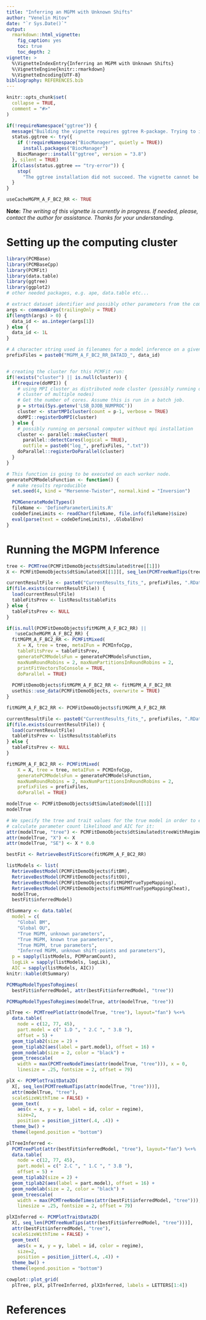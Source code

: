 ```yaml
---
title: "Inferring an MGPM with Unknown Shifts"
author: "Venelin Mitov"
date: "`r Sys.Date()`"
output: 
  rmarkdown::html_vignette:
    fig_caption: yes
    toc: true
    toc_depth: 2
vignette: >
  %\VignetteIndexEntry{Inferring an MGPM with Unknown Shifts}
  %\VignetteEngine{knitr::rmarkdown}
  %\VignetteEncoding{UTF-8}
bibliography: REFERENCES.bib
---
```


```r
knitr::opts_chunk$set(
  collapse = TRUE,
  comment = "#>"
)

if(!requireNamespace("ggtree")) {
  message("Building the vignette requires ggtree R-package. Trying to install.")
  status.ggtree <- try({
    if (!requireNamespace("BiocManager", quietly = TRUE))
      install.packages("BiocManager")
    BiocManager::install("ggtree", version = "3.8")
  }, silent = TRUE)
  if(class(status.ggtree == "try-error")) {
    stop(
      "The ggtree installation did not succeed. The vignette cannot be built.")
  }
}

useCacheMGPM_A_F_BC2_RR <- TRUE
```

**Note:** *The writing of this vignette is currently in progress. If needed, please, contact the author for assistance. Thanks for your understanding.*

# Setting up the computing cluster
```r
library(PCMBase)
library(PCMBaseCpp)
library(PCMFit)
library(data.table)
library(ggtree)
library(ggplot2)
# other needed packages, e.g. ape, data.table etc...

# extract dataset identifier and possibly other parameters from the command line:
args <- commandArgs(trailingOnly = TRUE)
if(length(args) > 0) {
  data_id <- as.integer(args[1])
} else {
  data_id <- 1L
}

# A character string used in filenames for a model inference on a given data:
prefixFiles = paste0("MGPM_A_F_BC2_RR_DATAID_", data_id)


# creating the cluster for this PCMFit run:
if(!exists("cluster") || is.null(cluster)) {
  if(require(doMPI)) {
    # using MPI cluster as distributed node cluster (possibly running on a 
    # cluster of multiple nodes)
    # Get the number of cores. Assume this is run in a batch job.
    p = strtoi(Sys.getenv('LSB_DJOB_NUMPROC'))
    cluster <- startMPIcluster(count = p-1, verbose = TRUE)
    doMPI::registerDoMPI(cluster)
  } else {
    # possibly running on personal computer without mpi installation
    cluster <- parallel::makeCluster(
      parallel::detectCores(logical = TRUE),
      outfile = paste0("log_", prefixFiles, ".txt"))
    doParallel::registerDoParallel(cluster)
  }
}
```

```r
# This function is going to be executed on each worker node.
generatePCMModelsFunction <- function() {
  # make results reproducible
  set.seed(4, kind = "Mersenne-Twister", normal.kind = "Inversion")

  PCMGenerateModelTypes()
  fileName <- 'DefineParameterLimits.R'
  codeDefineLimits <- readChar(fileName, file.info(fileName)$size)
  eval(parse(text = codeDefineLimits), .GlobalEnv)
}
```
# Running the MGPM Inference
```r
tree <- PCMTree(PCMFitDemoObjects$dtSimulated$tree[[1]])
X <- PCMFitDemoObjects$dtSimulated$X[[1]][, seq_len(PCMTreeNumTips(tree))]
```

```r
currentResultFile <- paste0("CurrentResults_fits_", prefixFiles, ".RData")
if(file.exists(currentResultFile)) {
  load(currentResultFile)
  tableFitsPrev <- listResults$tableFits
} else {
  tableFitsPrev <- NULL
}

if(is.null(PCMFitDemoObjects$fitMGPM_A_F_BC2_RR) || 
   !useCacheMGPM_A_F_BC2_RR) {
  fitMGPM_A_F_BC2_RR <- PCMFitMixed(
    X = X, tree = tree, metaIFun = PCMInfoCpp,
    tableFitsPrev = tableFitsPrev,
    generatePCMModelsFun = generatePCMModelsFunction, 
    maxNumRoundRobins = 2, maxNumPartitionsInRoundRobins = 2,
    printFitVectorsToConsole = TRUE,
    doParallel = TRUE)
  
  PCMFitDemoObjects$fitMGPM_A_F_BC2_RR <- fitMGPM_A_F_BC2_RR
  usethis::use_data(PCMFitDemoObjects, overwrite = TRUE)
} 

fitMGPM_A_F_BC2_RR <- PCMFitDemoObjects$fitMGPM_A_F_BC2_RR
```

```r
currentResultFile <- paste0("CurrentResults_fits_", prefixFiles, ".RData")
if(file.exists(currentResultFile)) {
  load(currentResultFile)
  tableFitsPrev <- listResults$tableFits
} else {
  tableFitsPrev <- NULL
}

fitMGPM_A_F_BC2_RR <- PCMFitMixed(
    X = X, tree = tree, metaIFun = PCMInfoCpp,
    generatePCMModelsFun = generatePCMModelsFunction, 
    maxNumRoundRobins = 2, maxNumPartitionsInRoundRobins = 2,
    prefixFiles = prefixFiles,
    doParallel = TRUE)
```

```r
modelTrue <- PCMFitDemoObjects$dtSimulated$model[[1]]
modelTrue

# We specify the tree and trait values for the true model in order to easily 
# calculate parameter count likelihood and AIC for it:
attr(modelTrue, "tree") <- PCMFitDemoObjects$dtSimulated$treeWithRegimes[[1]]
attr(modelTrue, "X") <- X
attr(modelTrue, "SE") <- X * 0.0
```

```r
bestFit <- RetrieveBestFitScore(fitMGPM_A_F_BC2_RR)

listModels <- list(
  RetrieveBestModel(PCMFitDemoObjects$fitBM), 
  RetrieveBestModel(PCMFitDemoObjects$fitOU),
  RetrieveBestModel(PCMFitDemoObjects$fitMGPMTrueTypeMapping), 
  RetrieveBestModel(PCMFitDemoObjects$fitMGPMTrueTypeMappingCheat), 
  modelTrue,
  bestFit$inferredModel)

dtSummary <- data.table(
  model = c(
    "Global BM", 
    "Global OU", 
    "True MGPM, unknown parameters", 
    "True MGPM, known true parameters", 
    "True MGPM, true parameters",
    "Inferred MGPM, unknown shift-points and parameters"),
  p = sapply(listModels, PCMParamCount),
  logLik = sapply(listModels, logLik), 
  AIC = sapply(listModels, AIC))
knitr::kable(dtSummary)
```

```r
PCMMapModelTypesToRegimes(
  bestFit$inferredModel, attr(bestFit$inferredModel, "tree"))
```

```r
PCMMapModelTypesToRegimes(modelTrue, attr(modelTrue, "tree"))
```

```r

plTree <- PCMTreePlot(attr(modelTrue, "tree"), layout="fan") %<+% 
  data.table(
    node = c(12, 77, 45), 
    part.model = c(" 1.D ", " 2.C ", " 3.B "),
    offset = 5) + 
  geom_tiplab2(size = 2) + 
  geom_tiplab2(aes(label = part.model), offset = 16) + 
  geom_nodelab(size = 2, color = "black") + 
  geom_treescale(
    width = max(PCMTreeNodeTimes(attr(modelTrue, "tree"))), x = 0, 
    linesize = .25, fontsize = 2, offset = 79)

plX <- PCMPlotTraitData2D(
  X[, seq_len(PCMTreeNumTips(attr(modelTrue, "tree")))], 
  attr(modelTrue, "tree"), 
  scaleSizeWithTime = FALSE) +
  geom_text(
    aes(x = x, y = y, label = id, color = regime), 
    size=2, 
    position = position_jitter(.4, .4)) +
  theme_bw() +
  theme(legend.position = "bottom")

plTreeInferred <- 
  PCMTreePlot(attr(bestFit$inferredModel, "tree"), layout="fan") %<+% 
  data.table(
    node = c(12, 77, 45), 
    part.model = c(" 2.C ", " 1.C ", " 3.B "),
    offset = 5) + 
  geom_tiplab2(size = 2) + 
  geom_tiplab2(aes(label = part.model), offset = 16) + 
  geom_nodelab(size = 2, color = "black") + 
  geom_treescale(
    width = max(PCMTreeNodeTimes(attr(bestFit$inferredModel, "tree"))), x = 0, 
    linesize = .25, fontsize = 2, offset = 79)

plXInferred <- PCMPlotTraitData2D(
  X[, seq_len(PCMTreeNumTips(attr(bestFit$inferredModel, "tree")))], 
  attr(bestFit$inferredModel, "tree"), 
  scaleSizeWithTime = FALSE) +
  geom_text(
    aes(x = x, y = y, label = id, color = regime), 
    size=2, 
    position = position_jitter(.4, .4)) +
  theme_bw() +
  theme(legend.position = "bottom")

cowplot::plot_grid(
  plTree, plX, plTreeInferred, plXInferred, labels = LETTERS[1:4])
```

# References

